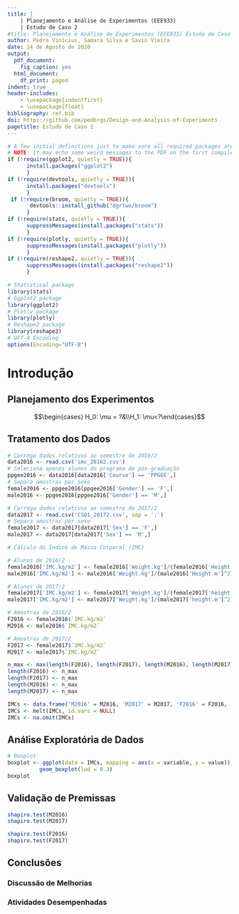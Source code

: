 ```yaml
---
title: |
    | Planejamento e Análise de Experimentos (EEE933)
    | Estudo de Caso 2
#title: Planejamento e Análise de Experimentos (EEE933) Estudo de Caso 1
author: Pedro Vinícius, Samara Silva e Savio Vieira
date: 24 de Agosto de 2020
output:
  pdf_document:
    fig_caption: yes
  html_document:
    df_print: paged
indent: true
header-includes: 
    - \usepackage{indentfirst}
    - \usepackage{float}
bibliography: ref.bib
doi: https://github.com/pedbrgs/Design-and-Analysis-of-Experiments
pagetitle: Estudo de Caso 2
---
```


```r
# A few initial definitions just to make sure all required packages are installed. Change as needed.
# NOTE: It may echo some weird messages to the PDF on the first compile (package installation messages). Run twice and the problem will (hopefully) go away. 
if (!require(ggplot2, quietly = TRUE)){
      install.packages("ggplot2")
      }
if (!require(devtools, quietly = TRUE)){
      install.packages("devtools")
      }
 if (!require(broom, quietly = TRUE)){
       devtools::install_github("dgrtwo/broom")
      }
if (!require(stats, quietly = TRUE)){
      suppressMessages(install.packages("stats"))
      }
if (!require(plotly, quietly = TRUE)){
      suppressMessages(install.packages("plotly"))
      }
if (!require(reshape2, quietly = TRUE)){
      suppressMessages(install.packages("reshape2"))
      }
```


```r
# Statistical package 
library(stats)
# Ggplot2 package
library(ggplot2)
# Plotly package
library(plotly)
# Reshape2 package
library(reshape2)
# UFT-8 Encoding
options(Encoding="UTF-8")
```

# Introdução

## Planejamento dos Experimentos

$$\begin{cases} H_0: \mu = ?&\\H_1: \mu<?\end{cases}$$

## Tratamento dos Dados

```r
# Carrega dados relativos ao semestre de 2016/2
data2016 <- read.csv('imc_20162.csv')
# Seleciona apenas alunos do programa de pós-graduação
ppgee2016 <- data2016[data2016['Course'] == 'PPGEE',]
# Separa amostras por sexo
female2016 <- ppgee2016[ppgee2016['Gender'] == 'F',]
male2016 <- ppgee2016[ppgee2016['Gender'] == 'M',]
```

```r
# Carrega dados relativos ao semestre de 2017/2
data2017 <- read.csv('CS01_20172.csv', sep = ';')
# Separa amostras por sexo
female2017 <- data2017[data2017['Sex'] == 'F',]
male2017 <- data2017[data2017['Sex'] == 'M',]
```

```r
# Cálculo do Índice de Massa Corporal (IMC)

# Alunos de 2016/2
female2016['IMC.kg/m2'] <- female2016['Weight.kg']/(female2016['Height.m']^2)
male2016['IMC.kg/m2'] <- male2016['Weight.kg']/(male2016['Height.m']^2)

# Alunos de 2017/2
female2017['IMC.kg/m2'] <- female2017['Weight.kg']/(female2017['height.m']^2)
male2017['IMC.kg/m2'] <- male2017['Weight.kg']/(male2017['height.m']^2)
```

```r

# Amostras de 2016/2
F2016 <- female2016$`IMC.kg/m2`
M2016 <- male2016$`IMC.kg/m2`

# Amostras de 2017/2
F2017 <- female2017$`IMC.kg/m2`
M2017 <- male2017$`IMC.kg/m2`
```

```r
n_max <- max(length(F2016), length(F2017), length(M2016), length(M2017))
length(F2016) <- n_max
length(F2017) <- n_max
length(M2016) <- n_max
length(M2017) <- n_max

IMCs <- data.frame('M2016' = M2016, 'M2017' = M2017, 'F2016' = F2016, 'F2017' = F2017)
IMCs <- melt(IMCs, id.vars = NULL)
IMCs <- na.omit(IMCs)
```

## Análise Exploratória de Dados

```r
# Boxplot
boxplot <- ggplot(data = IMCs, mapping = aes(x = variable, y = value)) + 
          geom_boxplot(lwd = 0.3) 
boxplot
```

## Validação de Premissas

```r
shapiro.test(M2016)
shapiro.test(M2017)
```

```r
shapiro.test(F2016)
shapiro.test(F2017)
```

## Conclusões


### Discussão de Melhorias


### Atividades Desempenhadas



\renewcommand\refname{Referências}
\bibliographystyle{plain}
\bibliography{ref}